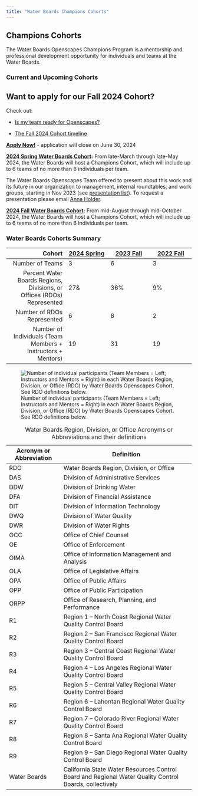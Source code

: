 ```yaml
---
title: "Water Boards Champions Cohorts"
---
```


## Champions Cohorts

The Water Boards Openscapes Champions Program is a mentorship and professional development opportunity for individuals and teams at the Water Boards.

### Current and Upcoming Cohorts

::: callout-tip
## Want to apply for our Fall 2024 Cohort?

Check out:

-   [Is my team ready for Openscapes?](https://cawaterboarddatacenter.github.io/swrcb-openscapes/about_at_swrcb/team_guidance.html)

-   [The Fall 2024 Cohort timeline](https://cawaterboarddatacenter.github.io/swrcb-openscapes/cohorts/swrcb_2024F.html)

[**Apply Now!**](https://forms.office.com/Pages/ResponsePage.aspx?id=JWoY_kl95kGZQQXSKB02wdDrmhOKKfJEmnxc6Aq8nNxUQVhJMVlHSkszUkk4MzMyN0JMTEYyNkRLNi4u) - application will close on June 30, 2024
:::

[**2024 Spring Water Boards Cohort**](https://cawaterboarddatacenter.github.io/swrcb-openscapes/cohorts/swrcb_2024S.html)**:** From late-March through late-May 2024, the Water Boards will host a Champions Cohort, which will include up to 6 teams of no more than 6 individuals per team.

The Water Boards Openscapes Team offered to present about this work and its future in our organization to management, internal roundtables, and work groups, starting in Nov 2023 (see [presentation list](https://github.com/CAWaterBoardDataCenter/swrcb-openscapes/issues/15)). To request a presentation please email [Anna Holder](mailto:anna.holder@waterboards.ca.gov).

[**2024 Fall Water Boards Cohort**](https://cawaterboarddatacenter.github.io/swrcb-openscapes/cohorts/swrcb_2024F.html)**:** From mid-August through mid-October 2024, the Water Boards will host a Champions Cohort, which will include up to 6 teams of no more than 6 individuals per team.

### Water Boards Cohorts Summary

|                                                                 Cohort | [2024 Spring](https://cawaterboarddatacenter.github.io/swrcb-openscapes/cohorts/swrcb_2024S.html) | [2023 Fall](https://cawaterboarddatacenter.github.io/swrcb-openscapes/cohorts/swrcb_2023.html) | [2022 Fall](https://cawaterboarddatacenter.github.io/swrcb-openscapes/cohorts/swrcb_2022.html) |
|----------------------:|-----------------|-----------------|-----------------|
|                                                        Number of Teams | 3                                                                                                 | 6                                                                                              | 3                                                                                              |
| Percent Water Boards Regions, Divisions, or Offices (RDOs) Represented | 27&                                                                                               | 36%                                                                                            | 9%                                                                                             |
|                                             Number of RDOs Represented | 6                                                                                                 | 8                                                                                              | 2                                                                                              |
|           Number of Individuals (Team Members + Instructors + Mentors) | 19                                                                                                | 31                                                                                             | 19                                                                                             |

![Number of individual participants (Team Members = Left; Instructors and Mentors = Right) in each Water Boards Region, Division, or Office (RDO) by Water Boards Openscapes Cohort. See RDO definitions below.](images/annual-rdo.png)

| Acronym or Abbreviation | Definition                                                                                             |
|---------------------|---------------------------------------------------|
| RDO                     | Water Boards Region, Division, or Office                                                               |
| DAS                     | Division of Administrative Services                                                                    |
| DDW                     | Division of Drinking Water                                                                             |
| DFA                     | Division of Financial Assistance                                                                       |
| DIT                     | Division of Information Technology                                                                     |
| DWQ                     | Division of Water Quality                                                                              |
| DWR                     | Division of Water Rights                                                                               |
| OCC                     | Office of Chief Counsel                                                                                |
| OE                      | Office of Enforcement                                                                                  |
| OIMA                    | Office of Information Management and Analysis                                                          |
| OLA                     | Office of Legislative Affairs                                                                          |
| OPA                     | Office of Public Affairs                                                                               |
| OPP                     | Office of Public Participation                                                                         |
| ORPP                    | Office of Research, Planning, and Performance                                                          |
| R1                      | Region 1 -- North Coast Regional Water Quality Control Board                                           |
| R2                      | Region 2 -- San Francisco Regional Water Quality Control Board                                         |
| R3                      | Region 3 -- Central Coast Regional Water Quality Control Board                                         |
| R4                      | Region 4 -- Los Angeles Regional Water Quality Control Board                                           |
| R5                      | Region 5 -- Central Valley Regional Water Quality Control Board                                        |
| R6                      | Region 6 -- Lahontan Regional Water Quality Control Board                                              |
| R7                      | Region 7 -- Colorado River Regional Water Quality Control Board                                        |
| R8                      | Region 8 -- Santa Ana Regional Water Quality Control Board                                             |
| R9                      | Region 9 -- San Diego Regional Water Quality Control Board                                             |
| Water Boards            | California State Water Resources Control Board and Regional Water Quality Control Boards, collectively |

: Water Boards Region, Division, or Office Acronyms or Abbreviations and their definitions

